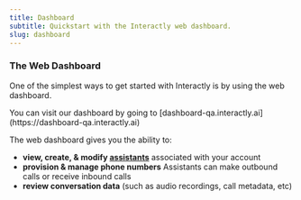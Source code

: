 ```yaml
---
title: Dashboard
subtitle: Quickstart with the Interactly web dashboard.
slug: dashboard
---
```


### The Web Dashboard

One of the simplest ways to get started with Interactly is by using the web dashboard.

<Note>
You can visit our dashboard by going to [dashboard-qa.interactly.ai](https://dashboard-qa.interactly.ai)
</Note>

The web dashboard gives you the ability to:

- **view, create, & modify [assistants](https://dashboard-qa.interactly.ai/assistants)** associated with your account
- **provision & manage phone numbers** Assistants can make outbound calls or receive inbound calls
- **review conversation data** (such as audio recordings, call metadata, etc)
